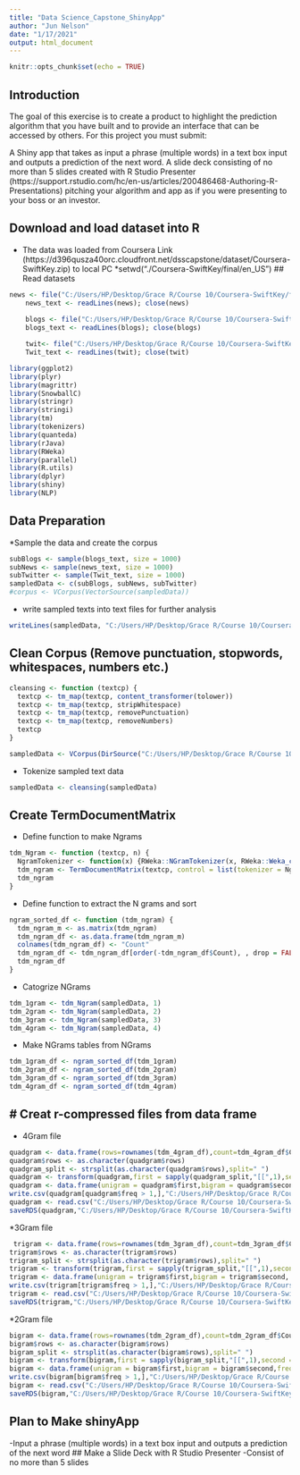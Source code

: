```yaml
---
title: "Data Science_Capstone_ShinyApp"
author: "Jun Nelson"
date: "1/17/2021"
output: html_document
---
```


```r
knitr::opts_chunk$set(echo = TRUE)
```

## Introduction
The goal of this exercise is to create a product to highlight the prediction algorithm that you have built and to provide an interface that can be accessed by others. For this project you must submit:

A Shiny app that takes as input a phrase (multiple words) in a text box input and outputs a prediction of the next word.
A slide deck consisting of no more than 5 slides created with R Studio Presenter (https://support.rstudio.com/hc/en-us/articles/200486468-Authoring-R-Presentations) pitching your algorithm and app as if you were presenting to your boss or an investor.

## Download and load dataset into R
* The data was loaded from Coursera Link (https://d396qusza40orc.cloudfront.net/dsscapstone/dataset/Coursera-SwiftKey.zip)  to local PC
*setwd("./Coursera-SwiftKey/final/en_US")
## Read datasets


``` r
news <- file("C:/Users/HP/Desktop/Grace R/Course 10/Coursera-SwiftKey/final/en_US/en_US.news.txt", open="r")
    news_text <- readLines(news); close(news)
    
    blogs <- file("C:/Users/HP/Desktop/Grace R/Course 10/Coursera-SwiftKey/final/en_US/en_US.blogs.txt", open="r")
    blogs_text <- readLines(blogs); close(blogs) 

    twit<- file("C:/Users/HP/Desktop/Grace R/Course 10/Coursera-SwiftKey/final/en_US/en_US.twitter.txt", open="r")
    Twit_text <- readLines(twit); close(twit)
``` 


``` r
library(ggplot2)
library(plyr)
library(magrittr)
library(SnowballC)
library(stringr)
library(stringi)
library(tm)
library(tokenizers)
library(quanteda)
library(rJava)
library(RWeka)
library(parallel)
library(R.utils)
library(dplyr)
library(shiny)
library(NLP)
```


## Data Preparation
*Sample the data and create the corpus

```r
subBlogs <- sample(blogs_text, size = 1000)
subNews <- sample(news_text, size = 1000)
subTwitter <- sample(Twit_text, size = 1000)
sampledData <- c(subBlogs, subNews, subTwitter)
#corpus <- VCorpus(VectorSource(sampledData))
``` 

* write sampled texts into text files for further analysis

``` r
writeLines(sampledData, "C:/Users/HP/Desktop/Grace R/Course 10/Coursera-SwiftKey/final/en_US/Capstone_ShinyApp/sampledData.txt")
```


## Clean Corpus (Remove punctuation, stopwords, whitespaces, numbers etc.) 

```r
cleansing <- function (textcp) {
  textcp <- tm_map(textcp, content_transformer(tolower))
  textcp <- tm_map(textcp, stripWhitespace)
  textcp <- tm_map(textcp, removePunctuation)
  textcp <- tm_map(textcp, removeNumbers)
  textcp
}

sampledData <- VCorpus(DirSource("C:/Users/HP/Desktop/Grace R/Course 10/Coursera-SwiftKey/final/en_US/Capstone_Shinyapp", encoding = "UTF-8"))
```


* Tokenize sampled text data

```r
sampledData <- cleansing(sampledData)
```

## Create TermDocumentMatrix 
* Define function to make Ngrams

```r
tdm_Ngram <- function (textcp, n) {
  NgramTokenizer <- function(x) {RWeka::NGramTokenizer(x, RWeka::Weka_control(min = n, max = n))}
  tdm_ngram <- TermDocumentMatrix(textcp, control = list(tokenizer = NgramTokenizer))
  tdm_ngram
}
```

* Define function to extract the N grams and sort

```r
ngram_sorted_df <- function (tdm_ngram) {
  tdm_ngram_m <- as.matrix(tdm_ngram)
  tdm_ngram_df <- as.data.frame(tdm_ngram_m)
  colnames(tdm_ngram_df) <- "Count"
  tdm_ngram_df <- tdm_ngram_df[order(-tdm_ngram_df$Count), , drop = FALSE]
  tdm_ngram_df
}
```

* Catogrize NGrams

```r
tdm_1gram <- tdm_Ngram(sampledData, 1)
tdm_2gram <- tdm_Ngram(sampledData, 2)
tdm_3gram <- tdm_Ngram(sampledData, 3)
tdm_4gram <- tdm_Ngram(sampledData, 4)
```


* Make NGrams tables from NGrams

```r
tdm_1gram_df <- ngram_sorted_df(tdm_1gram)
tdm_2gram_df <- ngram_sorted_df(tdm_2gram)
tdm_3gram_df <- ngram_sorted_df(tdm_3gram)
tdm_4gram_df <- ngram_sorted_df(tdm_4gram)
```

## # Creat r-compressed files from data frame
* 4Gram file

```r
quadgram <- data.frame(rows=rownames(tdm_4gram_df),count=tdm_4gram_df$Count)
quadgram$rows <- as.character(quadgram$rows)
quadgram_split <- strsplit(as.character(quadgram$rows),split=" ")
quadgram <- transform(quadgram,first = sapply(quadgram_split,"[[",1),second = sapply(quadgram_split,"[[",2),third = sapply(quadgram_split,"[[",3), fourth = sapply(quadgram_split,"[[",4))
quadgram <- data.frame(unigram = quadgram$first,bigram = quadgram$second, trigram = quadgram$third, quadgram = quadgram$fourth, freq = quadgram$count,stringsAsFactors=FALSE)
write.csv(quadgram[quadgram$freq > 1,],"C:/Users/HP/Desktop/Grace R/Course 10/Coursera-SwiftKey/final/en_US/Capstone_ShinyApp/quadgram.csv",row.names=F)
quadgram <- read.csv("C:/Users/HP/Desktop/Grace R/Course 10/Coursera-SwiftKey/final/en_US/Capstone_ShinyApp/quadgram.csv",stringsAsFactors = F)
saveRDS(quadgram,"C:/Users/HP/Desktop/Grace R/Course 10/Coursera-SwiftKey/final/en_US/Capstone_ShinyApp/quadgram.RData")
```

 *3Gram file
 
```r
 trigram <- data.frame(rows=rownames(tdm_3gram_df),count=tdm_3gram_df$Count)
trigram$rows <- as.character(trigram$rows)
trigram_split <- strsplit(as.character(trigram$rows),split=" ")
trigram <- transform(trigram,first = sapply(trigram_split,"[[",1),second = sapply(trigram_split,"[[",2),third = sapply(trigram_split,"[[",3))
trigram <- data.frame(unigram = trigram$first,bigram = trigram$second, trigram = trigram$third, freq = trigram$count,stringsAsFactors=FALSE)
write.csv(trigram[trigram$freq > 1,],"C:/Users/HP/Desktop/Grace R/Course 10/Coursera-SwiftKey/final/en_US/Capstone_ShinyApp/trigram.csv",row.names=F)
trigram <- read.csv("C:/Users/HP/Desktop/Grace R/Course 10/Coursera-SwiftKey/final/en_US/Capstone_ShinyApp/trigram.csv",stringsAsFactors = F)
saveRDS(trigram,"C:/Users/HP/Desktop/Grace R/Course 10/Coursera-SwiftKey/final/en_US/Capstone_ShinyApp/trigram.RData")
```


*2Gram file

```r
bigram <- data.frame(rows=rownames(tdm_2gram_df),count=tdm_2gram_df$Count)
bigram$rows <- as.character(bigram$rows)
bigram_split <- strsplit(as.character(bigram$rows),split=" ")
bigram <- transform(bigram,first = sapply(bigram_split,"[[",1),second = sapply(bigram_split,"[[",2))
bigram <- data.frame(unigram = bigram$first,bigram = bigram$second,freq = bigram$count,stringsAsFactors=FALSE)
write.csv(bigram[bigram$freq > 1,],"C:/Users/HP/Desktop/Grace R/Course 10/Coursera-SwiftKey/final/en_US/Capstone_ShinyApp/bigram.csv",row.names=F)
bigram <- read.csv("C:/Users/HP/Desktop/Grace R/Course 10/Coursera-SwiftKey/final/en_US/Capstone_ShinyApp/bigram.csv",stringsAsFactors = F)
saveRDS(bigram,"C:/Users/HP/Desktop/Grace R/Course 10/Coursera-SwiftKey/final/en_US/Capstone_ShinyApp/bigram.RData")
```

## Plan to Make shinyApp
-Input a phrase (multiple words) in a text box input and outputs a prediction of the next word
## Make a Slide Deck with R Studio Presenter
-Consist of no more than 5 slides
